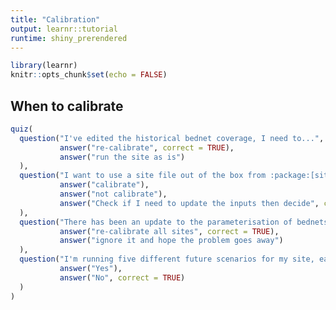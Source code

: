 ```yaml
---
title: "Calibration"
output: learnr::tutorial
runtime: shiny_prerendered
---
```


```r
library(learnr)
knitr::opts_chunk$set(echo = FALSE)
```

## When to calibrate

```r
quiz(
  question("I've edited the historical bednet coverage, I need to...",
           answer("re-calibrate", correct = TRUE),
           answer("run the site as is")
  ),
  question("I want to use a site file out of the box from :package:[site], should I...",
           answer("calibrate"),
           answer("not calibrate"),
           answer("Check if I need to update the inputs then decide", correct = TRUE)
  ),
  question("There has been an update to the parameterisation of bednets and all of my sites have historical bed net usage. I should",
           answer("re-calibrate all sites", correct = TRUE),
           answer("ignore it and hope the problem goes away")
  ),
  question("I'm running five different future scenarios for my site, each with different prospective intervention coverage. Do I need to recalibrate the site for each scenario? ",
           answer("Yes"),
           answer("No", correct = TRUE)
  )
)
```
